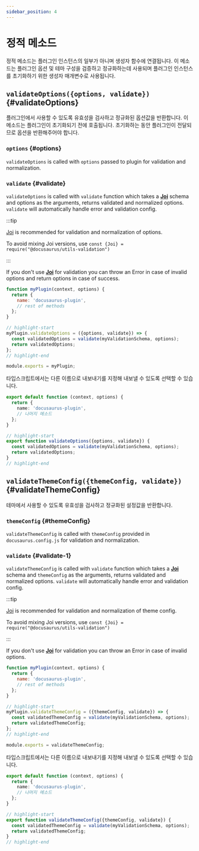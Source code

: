 ```yaml
---
sidebar_position: 4
---
```


# 정적 메소드

정적 메소드는 플러그인 인스턴스의 일부가 아니며 생성자 함수에 연결됩니다. 이 메소드는 플러그인 옵션 및 테마 구성을 검증하고 정규화하는데 사용되며 플러그인 인스턴스를 초기화하기 위한 생성자 매개변수로 사용됩니다.

## `validateOptions({options, validate})` {#validateOptions}

플러그인에서 사용할 수 있도록 유효성을 검사하고 정규화된 옵션값을 반환합니다. 이 메소드는 플러그인이 초기화되기 전에 호출됩니다. 초기화하는 동안 플러그인이 전달되므로 옵션을 반환해주어야 합니다.

### `options` {#options}

`validateOptions` is called with `options` passed to plugin for validation and normalization.

### `validate` {#validate}

`validateOptions` is called with `validate` function which takes a **[Joi](https://www.npmjs.com/package/joi)** schema and options as the arguments, returns validated and normalized options. `validate` will automatically handle error and validation config.

:::tip

[Joi](https://www.npmjs.com/package/joi) is recommended for validation and normalization of options.

To avoid mixing Joi versions, use `const {Joi} = require("@docusaurus/utils-validation")`

:::

If you don't use **[Joi](https://www.npmjs.com/package/joi)** for validation you can throw an Error in case of invalid options and return options in case of success.

```js title="my-plugin/src/index.js"
function myPlugin(context, options) {
  return {
    name: 'docusaurus-plugin',
    // rest of methods
  };
}

// highlight-start
myPlugin.validateOptions = ({options, validate}) => {
  const validatedOptions = validate(myValidationSchema, options);
  return validatedOptions;
};
// highlight-end

module.exports = myPlugin;
```

타입스크립트에서는 다른 이름으로 내보내기를 지정해 내보낼 수 있도록 선택할 수 있습니다.

```ts title="my-plugin/src/index.ts"
export default function (context, options) {
  return {
    name: 'docusaurus-plugin',
    // 나머지 메소드
  };
}

// highlight-start
export function validateOptions({options, validate}) {
  const validatedOptions = validate(myValidationSchema, options);
  return validatedOptions;
}
// highlight-end
```

## `validateThemeConfig({themeConfig, validate})` {#validateThemeConfig}

테마에서 사용할 수 있도록 유효성을 검사하고 정규화된 설정값을 반환합니다.

### `themeConfig` {#themeConfig}

`validateThemeConfig` is called with `themeConfig` provided in `docusaurus.config.js` for validation and normalization.

### `validate` {#validate-1}

`validateThemeConfig` is called with `validate` function which takes a **[Joi](https://www.npmjs.com/package/joi)** schema and `themeConfig` as the arguments, returns validated and normalized options. `validate` will automatically handle error and validation config.

:::tip

[Joi](https://www.npmjs.com/package/joi) is recommended for validation and normalization of theme config.

To avoid mixing Joi versions, use `const {Joi} = require("@docusaurus/utils-validation")`

:::

If you don't use **[Joi](https://www.npmjs.com/package/joi)** for validation you can throw an Error in case of invalid options.

```js title="my-theme/src/index.js"
function myPlugin(context, options) {
  return {
    name: 'docusaurus-plugin',
    // rest of methods
  };
}

// highlight-start
myPlugin.validateThemeConfig = ({themeConfig, validate}) => {
  const validatedThemeConfig = validate(myValidationSchema, options);
  return validatedThemeConfig;
};
// highlight-end

module.exports = validateThemeConfig;
```

타입스크립트에서는 다른 이름으로 내보내기를 지정해 내보낼 수 있도록 선택할 수 있습니다.

```ts title="my-theme/src/index.ts"
export default function (context, options) {
  return {
    name: 'docusaurus-plugin',
    // 나머지 메소드
  };
}

// highlight-start
export function validateThemeConfig({themeConfig, validate}) {
  const validatedThemeConfig = validate(myValidationSchema, options);
  return validatedThemeConfig;
}
// highlight-end
```
